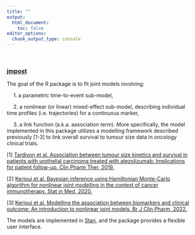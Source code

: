 ```yaml
---
title: ""
output:
  html_document: 
    toc: false
editor_options: 
  chunk_output_type: console
---
```


&nbsp;

### [jmpost](https://github.com/Genentech/jmpost?tab=readme-ov-file)

The goal of the R package is to fit joint models involving:

&emsp; 1. a parametric time-to-event sub-model,

&emsp; 2. a nonlinear (or linear) mixed-effect sub-model, describing individual time profiles (i.e. trajectories) for a continuous marker,

&emsp; 3. a link function (a.k.a. association term).
More specifically, the model implemented in this package utilizes a modelling framework described previously [1-3] to link overall survival to tumour size data in oncology clinical trials.

[1] [Tardivon et al. Association between tumour size kinetics and survival in patients with urothelial carcinoma treated with atezolizumab: Implications for patient follow-up. Clin Pharm Ther, 2019.](https://ascpt.onlinelibrary.wiley.com/doi/10.1002/cpt.1450)

[2] [Kerioui et al. Bayesian inference using Hamiltonian Monte-Carlo algorithm for nonlinear joint modelling in the context of cancer immunotherapy. Stat in Med, 2020.](https://onlinelibrary.wiley.com/doi/10.1002/sim.8756)

[3] [Kerioui et al. Modelling the association between biomarkers and clinical outcome: An introduction to nonlinear joint models. Br J Clin Pharm, 2022.](https://bpspubs.onlinelibrary.wiley.com/doi/10.1111/bcp.15200)

The models are implemented in [Stan](https://mc-stan.org/), and the package provides a flexible user interface.
